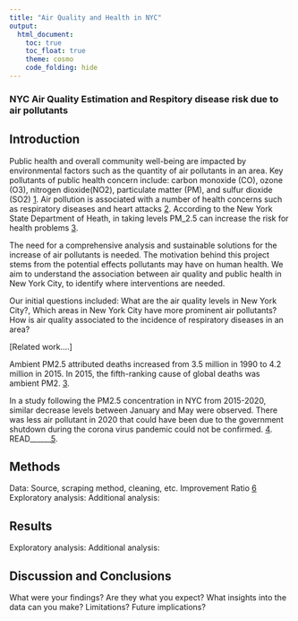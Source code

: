 ```yaml
---
title: "Air Quality and Health in NYC"
output: 
  html_document:
    toc: true
    toc_float: true
    theme: cosmo
    code_folding: hide
---
```


### NYC Air Quality Estimation and Respitory disease risk due to air pollutants 

## Introduction 

Public health and overall community well-being are impacted by environmental factors such as the quantity of air pollutants in an area. Key pollutants of public health concern include: carbon monoxide (CO), ozone (O3), nitrogen dioxide(NO2), particulate matter (PM), and sulfur dioxide (SO2) [1](https://www.who.int/health-topics/air-pollution#tab=tab_1). Air pollution is associated with a number of health concerns such as respiratory diseases and heart attacks [2](https://www.epa.gov/report-environment/air#:~:text=Air%20pollution%2C%20whether%20indoors%20or,respiratory%20symptoms%2C%20and%20premature%20mortality.). According to the New York State Department of Heath, in taking levels PM_2.5 can increase the risk for health problems [3](https://www.health.ny.gov/environmental/indoors/air/pmq_a.htm). 

The need for a comprehensive analysis and sustainable solutions for the increase of air pollutants is needed. The motivation behind this project stems from the potential effects pollutants may have on human health. We aim to understand the association between air quality and public health in New York City, to identify where interventions are needed. 

Our initial questions included: What are the air quality levels in New York City?, Which areas in New York City have more prominent air pollutants? How is air quality associated to the incidence of respiratory diseases in an area?


[Related work....]

Ambient PM2.5 attributed deaths increased from 3.5 million in 1990 to 4.2 million in 2015. In 2015, the fifth-ranking cause of global deaths was ambient PM2. [3](https://www.ncbi.nlm.nih.gov/pmc/articles/PMC5439030/). 

In a study following the PM2.5 concentration in NYC from 2015-2020, similar decrease levels between January and May were observed. There was less air pollutant in 2020 that could have been due to the government shutdown during the corona virus pandemic could not be confirmed. [4](https://www.ncbi.nlm.nih.gov/pmc/articles/PMC7314691/#bb0010). 
READ______[5](https://pubs.acs.org/doi/10.1021/acs.est.0c00694). 


## Methods 

Data: Source, scraping method, cleaning, etc.
Improvement Ratio [6](https://www.sciencedirect.com/science/article/pii/S0013935120314523?via%3Dihub)
Exploratory analysis: 
Additional analysis: 

## Results 

Exploratory analysis: 
Additional analysis: 

## Discussion and Conclusions
What were your findings? 
Are they what you expect? 
What insights into the data can you make?
Limitations? 
Future implications? 


